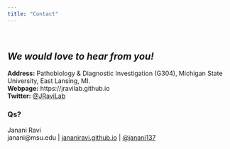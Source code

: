 ```yaml
---
title: "Contact"
---
```


<br>

## _We would love to hear from you!_
**Address:** Pathobiology & Diagnostic Investigation (G304), Michigan State University, East Lansing, MI. <br>
**Webpage:** https://jravilab.github.io <br>
**Twitter:** [\@JRaviLab](https://twitter.com/JRaviLab) <br>

### Qs?
Janani Ravi <br>
janani@msu.edu | [jananiravi.github.io](https://jananiravi.github.io) | [\@janani137](https://twitter.com/janani137)